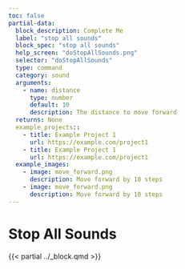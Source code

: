 ```yaml
---
toc: false
partial-data:
  block_description: Complete Me
  label: "stop all sounds"
  block_spec: "stop all sounds"
  help_screen: "doStopAllSounds.png"
  selector: "doStopAllSounds"
  type: command
  category: sound
  arguments:
    - name: distance
      type: number
      default: 10
      description: The distance to move forward
  returns: None
  example_projects::
    - title: Example Project 1
      url: https://example.com/project1
    - title: Example Project 1
      url: https://example.com/project1
  example_images:
    - image: move_forward.png
      description: Move forward by 10 steps
    - image: move_forward.png
      description: Move forward by 10 steps
---
```


# Stop All Sounds {.unnumbered}

{{< partial ../_block.qmd >}}

